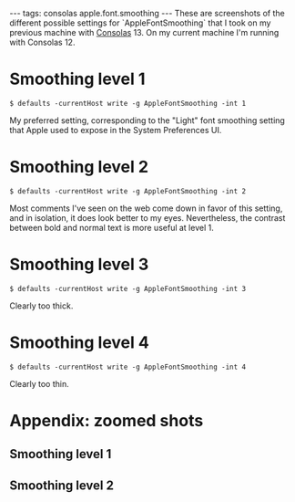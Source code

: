 ---
tags: consolas apple.font.smoothing
---
These are screenshots of the different possible settings for `AppleFontSmoothing` that I took on my previous machine with [[Consolas]] 13. On my current machine I'm running with Consolas 12.

= Smoothing level 1 =

<pre lang="shell">$ defaults -currentHost write -g AppleFontSmoothing -int 1</pre>

{{apple-font-smoothing/1.png}}

My preferred setting, corresponding to the "Light" font smoothing setting that Apple used to expose in the System Preferences UI.

= Smoothing level 2 =

<pre lang="shell">$ defaults -currentHost write -g AppleFontSmoothing -int 2</pre>

{{apple-font-smoothing/2.png}}

Most comments I've seen on the web come down in favor of this setting, and in isolation, it does look better to my eyes. Nevertheless, the contrast between bold and normal text is more useful at level 1.

= Smoothing level 3 =

<pre lang="shell">$ defaults -currentHost write -g AppleFontSmoothing -int 3</pre>

{{apple-font-smoothing/3.png}}

Clearly too thick.

= Smoothing level 4 =

<pre lang="shell">$ defaults -currentHost write -g AppleFontSmoothing -int 4</pre>

{{apple-font-smoothing/4.png}}

Clearly too thin.

= Appendix: zoomed shots =

== Smoothing level 1 ==

{{apple-font-smoothing/1-zoomed.png}}

== Smoothing level 2 ==

{{apple-font-smoothing/2-zoomed.png}}
